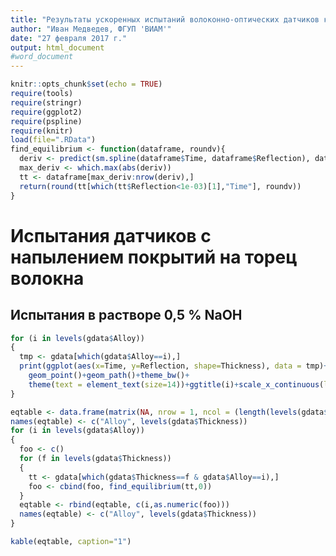 ```yaml
---
title: "Результаты ускоренных испытаний волоконно-оптических датчиков коррозии"
author: "Иван Медведев, ФГУП 'ВИАМ'"
date: "27 февраля 2017 г."
output: html_document
#word_document
---
```


```r
knitr::opts_chunk$set(echo = TRUE)
require(tools)
require(stringr)
require(ggplot2)
require(pspline)
require(knitr)
load(file=".RData")
find_equilibrium <- function(dataframe, roundv){
  deriv <- predict(sm.spline(dataframe$Time, dataframe$Reflection), dataframe$Time, 1)
  max_deriv <- which.max(abs(deriv))
  tt <- dataframe[max_deriv:nrow(deriv),]
  return(round(tt[which(tt$Reflection<1e-03)[1],"Time"], roundv))
}
```

# Испытания датчиков с напылением покрытий на торец волокна

## Испытания в растворе 0,5 % NaOH

```r
for (i in levels(gdata$Alloy))
{
  tmp <- gdata[which(gdata$Alloy==i),]
  print(ggplot(aes(x=Time, y=Reflection, shape=Thickness), data = tmp)+
    geom_point()+geom_path()+theme_bw()+
    theme(text = element_text(size=14))+ggtitle(i)+scale_x_continuous(limits=c(0,3500)))
}
```

```r
eqtable <- data.frame(matrix(NA, nrow = 1, ncol = (length(levels(gdata$Thickness))+1)))
names(eqtable) <- c("Alloy", levels(gdata$Thickness))
for (i in levels(gdata$Alloy))
{
  foo <- c()
  for (f in levels(gdata$Thickness))
  {
    tt <- gdata[which(gdata$Thickness==f & gdata$Alloy==i),]
    foo <- cbind(foo, find_equilibrium(tt,0))
  }
  eqtable <- rbind(eqtable, c(i,as.numeric(foo)))
  names(eqtable) <- c("Alloy", levels(gdata$Thickness))
}

kable(eqtable, caption="1")
```